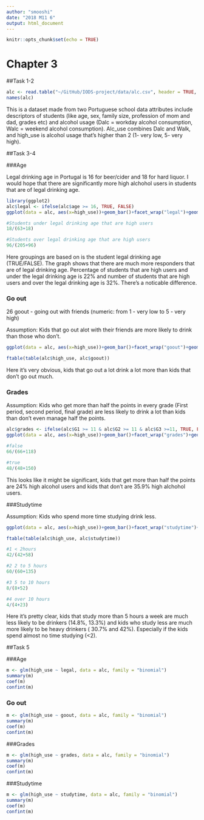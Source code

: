 ```yaml
---
author: "smooshi"
date: "2018 M11 6"
output: html_document
---
```


```r
knitr::opts_chunk$set(echo = TRUE)
```

# Chapter 3

##Task 1-2
```r
alc <- read.table("~/GitHub/IODS-project/data/alc.csv", header = TRUE, sep = ",")
names(alc)
```

This is a dataset made from two Portuguese school data attributes include descriptors of students (like age, sex, family size, profession of mom and dad, grades etc) and alcohol usage (Dalc = workday alcohol consumption, Walc = weekend alcohol consumption). Alc_use combines Dalc and Walk, and high_use is alcohol usage that's higher than 2 (1- very low, 5- very high). 

##Task 3-4

###Age

Legal drinking age in Portugal is 16 for beer/cider and 18 for hard liquor. I would hope that there are significantly more high alchohol users in students that are of legal drinking age.

```r
library(ggplot2)
alc$legal <- ifelse(alc$age >= 16, TRUE, FALSE)
ggplot(data = alc, aes(x=high_use))+geom_bar()+facet_wrap("legal")+geom_text(stat='count', aes(label=..count..))

#Students under legal drinking age that are high users
18/(63+18)

#Students over legal drinking age that are high users
96/(205+96)
```

Here groupings are based on is the student legal drinking age (TRUE/FALSE). The graph shows that there are much more responders that are of legal drinking age. Percentage of students that are high users and under the legal drinking age is 22% and number of students that are high users and over the legal drinking age is 32%. There's a noticable difference.

### Go out

26 goout - going out with friends (numeric: from 1 - very low to 5 - very high) 

Assumption: Kids that go out alot with their friends are more likely to drink than those who don't.

```r
ggplot(data = alc, aes(x=high_use))+geom_bar()+facet_wrap("goout")+geom_text(stat='count', aes(label=..count..))

ftable(table(alc$high_use, alc$goout))
```

Here it's very obvious, kids that go out a lot drink a lot more than kids that don't go out much.



### Grades

Assumption: Kids who get more than half the points in every grade (First period, second period, final grade) are less likely to drink a lot than kids than don't even manage half the points.

```r
alc$grades <- ifelse(alc$G1 >= 11 & alc$G2 >= 11 & alc$G3 >=11, TRUE, FALSE)
ggplot(data = alc, aes(x=high_use))+geom_bar()+facet_wrap("grades")+geom_text(stat='count', aes(label=..count..))

#false
66/(66+118)

#true
48/(48+150)
```

This looks like it might be significant, kids that get more than half the points are 24% high alcohol users and kids that don't are 35.9% high alchohol users.

###Studytime

Assumption: Kids who spend more time studying drink less.

```r
ggplot(data = alc, aes(x=high_use))+geom_bar()+facet_wrap("studytime")+geom_text(stat='count', aes(label=..count..))

ftable(table(alc$high_use, alc$studytime))

#1 < 2hours
42/(42+58)

#2 2 to 5 hours
60/(60+135)

#3 5 to 10 hours
8/(8+52)

#4 over 10 hours
4/(4+23)
```

Here it's pretty clear, kids that study more than 5 hours a week are much less likely to be drinkers (14.8%, 13.3%) and kids who study less are much more likely to be heavy drinkers ( 30.7% and 42%). Especially if the kids spend almost no time studying (<2).

##Task 5

###Age

```r
m <- glm(high_use ~ legal, data = alc, family = "binomial")
summary(m)
coef(m)
confint(m)
```

### Go out

```r
m <- glm(high_use ~ goout, data = alc, family = "binomial")
summary(m)
coef(m)
confint(m)
```

###Grades

```r
m <- glm(high_use ~ grades, data = alc, family = "binomial")
summary(m)
coef(m)
confint(m)
```

###Studytime

```r
m <- glm(high_use ~ studytime, data = alc, family = "binomial")
summary(m)
coef(m)
confint(m)
```